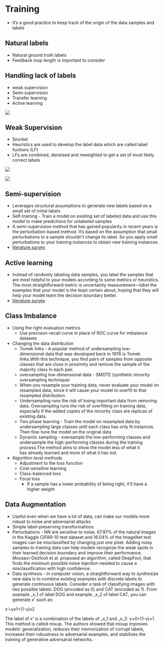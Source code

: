 # Training

* It's a good practice to keep track of the origin of the data samples and labels


## Natural labels
* Natural ground truth labels
* Feedback loop length is important to consider


## Handling lack of labels
* weak supervision
* Semi-supervision
* Transfer learning
* Active learning

![](/Images/Pasted image 20220725123934.png)


## Weak Supervision
* Snorkel
* Heuristics are used to develop the label data which are called label fuctions (LF)
* LFs are combined, denoised and reweighted to get a set of most likely correct labels

![](/Images/Pasted image 20220725124901.png)

![](/Images/Pasted image 20220725124945.png)

## Semi-supervision
* Leverages structural assumptions to generate new labels based on a small set of initial labels
* Self-training - Train a model on existing set of labeled data and use this model to make predictions for unlabeled samples
* A semi-supervision method that has gained popularity in recent years is the perturbation-based method. It’s based on the assumption that small perturbations to a sample shouldn’t change its label. So you apply small perturbations to your training instances to obtain new training instances.
* [literature survey](https://link.springer.com/article/10.1007/s10994-019-05855-6)

## Active learning
* Instead of randomly labeling data samples, you label the samples that are most helpful to your models according to some metrics or heuristics. The most straightforward metric is uncertainty measurement—label the examples that your model is the least certain about, hoping that they will help your model learn the decision boundary better.
* [literature survey](https://burrsettles.com/pub/settles.activelearning.pdf)


## Class Imbalance
* Using the right evaluation metrics
	* Use precision-recall curve in place of ROC curve for imbalance datasets
* Changing the data distribution
	* Tomek links - A popular method of undersampling low-dimensional data that was developed back in 1976 is Tomek links.With this technique, you find pairs of samples from opposite classes that are close in proximity and remove the sample of the majority class in each pair.
	* oversampling low-dimensional data - SMOTE (synthetic minority oversampling technique)
	* When you resample your training data, never evaluate your model on resampled data, since it will cause your model to overfit to that resampled distribution
	* Undersampling runs the risk of losing important data from removing data. Oversampling runs the risk of overfitting on training data, especially if the added copies of the minority class are replicas of existing data.
	* Two phase learning - Train the model on resampled data by undersampling large classes until each class has only N instances. Then fine-tune the model on the original data
	* Dynamic sampling - oversample the low-performing classes and undersample the high-performing classes during the training process.The method aims to show the model less of what it has already learned and more of what it has not.
* Algorithm-level methods
	* Adjustment to the loss function
	* Cost-sensitive learning		
	* Class-balanced loss
	* Focal loss
		* If a sample has a lower probability of being right, it'll have a higher weight


## Data Augmentation
* Useful even when we have a lot of data, can make our models more robust to noise and adversarial attacks
* Simple label-preserving transformations
* Perturbations - NN are sensitive to noise. 67.97% of the natural images in the Kaggle CIFAR-10 test dataset and 16.04% of the ImageNet test images can be misclassified by changing just one pixel. Adding noisy samples to training data can help models recognize the weak spots in their learned decision boundary and improve their performance. Moosavi-Dezfooli et al. proposed an algorithm, called DeepFool, that finds the minimum possible noise injection needed to cause a misclassification with high confidence.
* Data synthesis - In computer vision, a straightforward way to synthesize new data is to combine existing examples with discrete labels to generate continuous labels. Consider a task of classifying images with two possible labels: DOG (encoded as 0) and CAT (encoded as 1). From example _x_1 of label DOG and example _x_2 of label CAT, you can generate _x_' such as:

x'=γx1+(1-γ)x2

The label of _x_' is a combination of the labels of _x_1 and _x_2: γ×0+(1-γ)×1. This method is called mixup. The authors showed that mixup improves models’ generalization, reduces their memorization of corrupt labels, increases their robustness to adversarial examples, and stabilizes the training of generative adversarial networks.